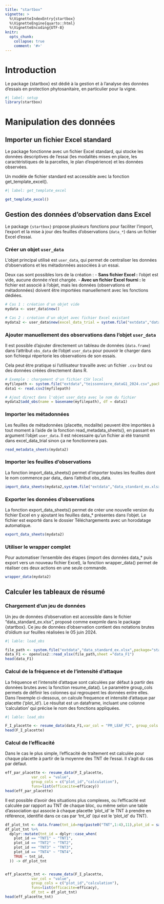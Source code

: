 ```yaml
---
title: "startbox"
vignette: >
  %\VignetteIndexEntry{startbox}
  %\VignetteEngine{quarto::html}
  %\VignetteEncoding{UTF-8}
knitr:
  opts_chunk:
    collapse: true
    comment: '#>'
---
```


# Introduction

Le package {startbox} est dédié à la gestion et à l'analyse des données d'essais en protection phytosanitaire, en particulier pour la vigne.

```r
#| label: setup
library(startbox)
```

# Manipulation des données

## Importer un fichier Excel standard

Le package fonctionne avec un fichier Excel standard, qui stocke les données descriptives de l'essai (les modalités mises en place, les caractéristiques de la parcelles, le plan d'expérience) et les données observées.

Un modèle de fichier standard est accessible avec la fonction get_template_excel().

```r
#| label: get_template_excel

get_template_excel()

```

## Gestion des données d'observation dans Excel

Le package `{startbox}` propose plusieurs fonctions pour faciliter l'import, l'export et la mise à jour des feuilles d'observations (`data_*`) dans un fichier Excel d'essai.

### Créer un objet `user_data`

L'objet principal utilisé est `user_data`, qui permet de centraliser les données d'observations et les métadonnées associées à un essai.

Deux cas sont possibles lors de la création : - **Sans fichier Excel :** l'objet est vide, aucune donnée n'est chargée. - **Avec un fichier Excel fourni :** le fichier est associé à l'objet, mais les données (observations et métadonnées) doivent être importées manuellement avec les fonctions dédiées.

```r
# Cas 1 : création d'un objet vide
mydata <- user_data$new()

# Cas 2 : création d'un objet avec fichier Excel existant
mydata2 <- user_data$new(excel_data_trial = system.file("extdata","data_standard_ex.xlsx",package="startbox"))
```

### Ajouter manuellement des observations dans l'objet `user_data`

Il est possible d'ajouter directement un tableau de données (`data.frame`) dans l'attribut `obs_data` de l'objet `user_data` pour pouvoir le charger dans son fichiequi répertorie les observations de son essais.

Cela peut être pratique si l'utilisateur travaille avec un fichier `.csv` brut ou des données créées directement dans R.

```r
# Exemple : chargement d'un fichier CSV local
myfilepath <- system.file("extdata","teissonniere_dataG1_2024.csv",package="startbox")
data1 <- read.csv2(myfilepath)

# Ajout direct dans l'objet user_data avec le nom du fichier
mydata2$add_obs(name = basename(myfilepath), df = data1)
```

### Importer les métadonnées

Les feuilles de métadonnées (placette, modalite) peuvent être importées à tout moment à l'aide de la fonction read_metadata_sheets(), en passant en argument l'objet `user_data`. Il est nécessaire qu'un fichier ai été transmit dans excel_data_trial sinon ça ne fonctionnera pas.

```r
read_metadata_sheets(mydata2)
```

### Importer les feuilles d'observations

La fonction import_data_sheets() permet d'importer toutes les feuilles dont le nom commence par data\_ dans l'attribut obs_data.

```r
import_data_sheets(mydata2,system.file("extdata","data_standard_ex.xlsx",package="startbox"))

```

### Exporter les données d'observations

La fonction export_data_sheets() permet de créer une nouvelle version du fichier Excel en y ajoutant les feuilles data\_\* présentes dans l'objet. Le fichier est exporté dans le dossier Téléchargements avec un horodatage automatique.

```r
export_data_sheets(mydata2)
```

### Utiliser le wrapper complet

Pour automatiser l'ensemble des étapes (import des données data\_\* puis export vers un nouveau fichier Excel), la fonction wrapper_data() permet de réaliser ces deux actions en une seule commande.

```r
wrapper_data(mydata2)
```

## Calculer les tableaux de résumé

### Chargement d'un jeu de données

Un jeu de données d'observation est accessible dans le fichier "data_standard_ex.xlsx", proposé comme exepmle dans le package {startbox}. Ce jeu de données d'observation contient des notations brutes d'oïdium sur feuilles réalisées le 05 juin 2024.

```r
#| lable: load_obs

file_path <- system.file("extdata","data_standard_ex.xlsx",package="startbox")
data_F1 <- openxlsx2::read_xlsx(file_path,sheet ="data_F1")
head(data_F1)
```

### Calcul de la fréquence et de l'intensité d'attaque

La fréquence et l'intensité d'attaque sont calculées par défaut à partir des données brutes avec la fonction resume_data(). Le paramètre group_cols permets de définir les colonnes qui regroupent les données entre elles. Dans l'exemple ci-dessous, on calcule frequence et intensité d'attaque par placette ('plot_id'). Le résultat est un dataframe, incluant une colonne 'calculation' qui précise le nom des fonctions appliquées.

```r
#| lable: load_obs

F_I_placette <- resume_data(data_F1,var_col = "PM_LEAF_PC", group_cols = c("plot_id"),funs = list(intensite = mean, frequence = frequency))
head(F_I_placette)
```

### Calcul de l'efficacité

Dans le cas le plus simple, l'efficacité de traitement est calculée pour chaque placette à partir de la moyenne des TNT de l'essai. Il s'agit du cas par défaut.

```r
eff_par_placette <- resume_data(F_I_placette,
            var_col = "value",
            group_cols = c("plot_id","calculation"),
            funs=list(efficacite=efficacy))
head(eff_par_placette)

```

Il est possible d'avoir des situations plus complexes, ou l'efficacité est calculée par rapport au TNT de chaque bloc, ou même selon une table d'association qui associe à chaque placette 'plot_id' le TNT à prendre en référence, identifié dans ce cas par 'tnt_id' (qui est le 'plot_id' du TNT).

```r
df_plot_tnt <- data.frame(tnt_id=rep(paste0("TNT",1:4),11),plot_id = sample(unique(F_I_placette$plot_id)))
df_plot_tnt %>%
  dplyr::mutate(tnt_id = dplyr::case_when(
    plot_id == "TNT1" ~ "TNT1",
    plot_id == "TNT2" ~ "TNT2",
    plot_id == "TNT3" ~ "TNT3",
    plot_id == "TNT4" ~ "TNT4",
    TRUE ~ tnt_id,
  )) -> df_plot_tnt


eff_placette_tnt <- resume_data(F_I_placette,
            var_col = "value",
            group_cols = c("plot_id","calculation"),
            funs=list(efficacite=efficacy),
            df_tnt = df_plot_tnt)
head(eff_placette_tnt)

```
